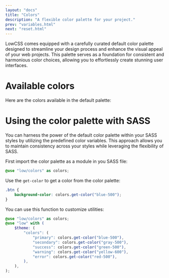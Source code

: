 ```yaml
---
layout: "docs"
title: "Colors"
description: "A flexible color palette for your project."
prev: "variables.html"
next: "reset.html"
---
```


LowCSS comes equipped with a carefully curated default color palette designed to streamline your design process and enhance the visual appeal of your web projects. This palette serves as a foundation for consistent and harmonious color choices, allowing you to effortlessly create stunning user interfaces.

# Available colors

Here are the colors available in the default palette:




# Using the color palette with SASS

You can harness the power of the default color palette within your SASS styles by utilizing the predefined color variables. This approach allows you to maintain consistency across your styles while leveraging the flexibility of SASS.

First import the color palette as a module in you SASS file:

```scss
@use "low/colors" as colors;
```

Use the `get-color` to get a color from the color palette:

```scss
.btn {
    background-color: colors.get-color("blue-500");
}
```

You can use this function to customize utilities:

```scss
@use "low/colors" as colors;
@use "low" with (
    $theme: (
        "colors": (
            "primary": colors.get-color("blue-500"),
            "secondary": colors.get-color("gray-500"),
            "success": colors.get-color("green-500"),
            "warning": colors.get-color("yellow-600"),
            "error": colors.get-color("red-500"),
        ),
    ),
);
```
